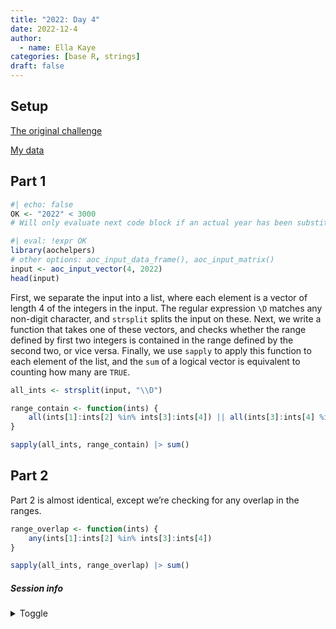 ```yaml
---
title: "2022: Day 4"
date: 2022-12-4
author: 
  - name: Ella Kaye
categories: [base R, strings]
draft: false
---
```


## Setup

[The original challenge](https://adventofcode.com/2022/day/4)

[My data](input){target="_blank"}

## Part 1

```r
#| echo: false
OK <- "2022" < 3000
# Will only evaluate next code block if an actual year has been substituted for the placeholder
```


```r
#| eval: !expr OK
library(aochelpers)
# other options: aoc_input_data_frame(), aoc_input_matrix()
input <- aoc_input_vector(4, 2022)
head(input)
```

First, we separate the input into a list, where each element is a vector of length 4 of the integers in the input. The regular expression `\D` matches any non-digit character, and `strsplit` splits the input on these. Next, we write a function that takes one of these vectors, and checks whether the range defined by first two integers is contained in the range defined by the second two, or vice versa. Finally, we use `sapply` to apply this function to each element of the list, and the `sum` of a logical vector is equivalent to counting how many are `TRUE`.

```r

all_ints <- strsplit(input, "\\D")

range_contain <- function(ints) {
	all(ints[1]:ints[2] %in% ints[3]:ints[4]) || all(ints[3]:ints[4] %in% ints[1]:ints[2])
}

sapply(all_ints, range_contain) |> sum()
```

## Part 2

Part 2 is almost identical, except we're checking for any overlap in the ranges.

```r
range_overlap <- function(ints) {
	any(ints[1]:ints[2] %in% ints[3]:ints[4])
}

sapply(all_ints, range_overlap) |> sum()
```



##### Session info {.appendix}

<details><summary>Toggle</summary>

```r
#| echo: false
library(sessioninfo)
# save the session info as an object
pkg_session <- session_info(pkgs = "attached")

# get the quarto version
quarto_version <- system("quarto --version", intern = TRUE)

# inject the quarto info
pkg_session$platform$quarto <- paste(
  system("quarto --version", intern = TRUE), 
  "@", 
  quarto::quarto_path()
  )

# print it out
pkg_session
```

</details>





